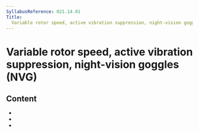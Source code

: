 ```yaml
---
SyllabusReference: 021.14.01
Title:
  Variable rotor speed, active vibration suppression, night-vision goggles (NVG)
---
```


# Variable rotor speed, active vibration suppression, night-vision goggles (NVG)

## Content

- <Link href="021.14.01.01" />
- <Link href="021.14.01.02" />
- <Link href="021.14.01.03" />
